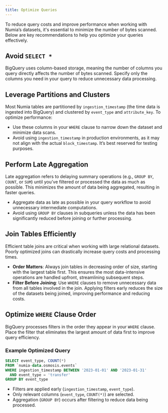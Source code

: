 ```yaml
---
title: Optimize Queries
---
```


To reduce query costs and improve performance when working with Numia’s datasets, it's essential to minimize the number of bytes scanned. Below are key recommendations to help you optimize your queries effectively.

## Avoid `SELECT *`
BigQuery uses column-based storage, meaning the number of columns you query directly affects the number of bytes scanned. Specify only the columns you need in your query to reduce unnecessary data processing.

## Leverage Partitions and Clusters
Most Numia tables are partitioned by `ingestion_timestamp` (the time data is ingested into BigQuery) and clustered by `event_type` and `attribute_key`. To optimize performance:
- Use these columns in your `WHERE` clause to narrow down the dataset and minimize data scans.
- Avoid using `ingestion_timestamp` in production environments, as it may not align with the actual `block_timestamp`. It’s best reserved for testing purposes.


## Perform Late Aggregation
Late aggregation refers to delaying summary operations (e.g., `GROUP BY`, `COUNT`, or `SUM`) until you’ve filtered or processed the data as much as possible. This minimizes the amount of data being aggregated, resulting in faster queries.

- Aggregate data as late as possible in your query workflow to avoid unnecessary intermediate computations.
- Avoid using `GROUP BY` clauses in subqueries unless the data has been significantly reduced before joining or further processing.


## Join Tables Efficiently
Efficient table joins are critical when working with large relational datasets. Poorly optimized joins can drastically increase query costs and processing times.

- **Order Matters**: Always join tables in decreasing order of size, starting with the largest table first. This ensures the most data-intensive operations are handled upfront, streamlining subsequent steps.
- **Filter Before Joining**: Use `WHERE` clauses to remove unnecessary data from all tables involved in the join. Applying filters early reduces the size of the datasets being joined, improving performance and reducing costs.

## Optimize `WHERE` Clause Order
BigQuery processes filters in the order they appear in your `WHERE` clause. Place the filter that eliminates the largest amount of data first to improve query efficiency.

### Example Optimized Query

```sql
SELECT event_type, COUNT(*) 
FROM `numia-data.osmosis.events`
WHERE ingestion_timestamp BETWEEN '2023-01-01' AND '2023-01-31'
  AND event_type = 'transfer'
GROUP BY event_type
```

- Filters are applied early (`ingestion_timestamp`, `event_type`).
- Only relevant columns (`event_type`, `COUNT(*)`) are selected.
- Aggregation (`GROUP BY`) occurs after filtering to reduce data being processed.




